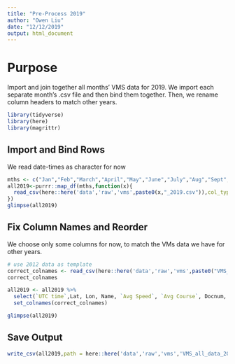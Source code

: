 ```yaml
---
title: "Pre-Process 2019"
author: "Owen Liu"
date: "12/12/2019"
output: html_document
---
```


# Purpose

Import and join together all months' VMS data for 2019. We import each separate month's .csv file and then bind them together. Then, we rename column headers to match other years.

```r
library(tidyverse)
library(here)
library(magrittr)
```

## Import and Bind Rows

We read date-times as character for now

```r
mths <- c("Jan","Feb","March","April","May","June","July","Aug","Sept","Oct","Nov","Dec")
all2019<-purrr::map_df(mths,function(x){
  read_csv(here::here('data','raw','vms',paste0(x,"_2019.csv")),col_types = 'ccccddddddc')
})
glimpse(all2019)
```


## Fix Column Names and Reorder

We choose only some columns for now, to match the VMs data we have for other years.

```r
# use 2012 data as template
correct_colnames <- read_csv(here::here('data','raw','vms',paste0("VMS_all_data_2012.csv")),col_types='cddcddcc',n_max = 5) %>% colnames()
correct_colnames

all2019 <- all2019 %>% 
  select(`UTC time`,Lat, Lon, Name, `Avg Speed`, `Avg Course`, Docnum, `Declaration Code`) %>% 
  set_colnames(correct_colnames)

glimpse(all2019)
```

## Save Output

```r
write_csv(all2019,path = here::here('data','raw','vms','VMS_all_data_2019.csv'))
```
